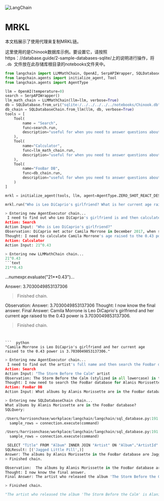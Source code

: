 

<Head>
  <script>
    {
      `(function() {
         var _hmt = _hmt || [];
(function() {
  var hm = document.createElement("script");
  hm.src = "https://hm.baidu.com/hm.js?e60fb290e204e04c5cb6f79b0ac1e697";
  var s = document.getElementsByTagName("script")[0]; 
  s.parentNode.insertBefore(hm, s);
})();
       })();`
    }
  </script>
</Head>

![LangChain](https://pica.zhimg.com/50/v2-56e8bbb52aa271012541c1fe1ceb11a2_r.gif)



MRKL
===

本文档展示了使用代理来复制MRKL链。

这里使用的是Chinook数据库示例。要设置它，请按照https：//database.guide/2-sample-databases-sqlite/上的说明进行操作，将 `.db `文件放在此存储库根目录的notebooks文件夹中。

```  python
from langchain import LLMMathChain, OpenAI, SerpAPIWrapper, SQLDatabase, SQLDatabaseChain
from langchain.agents import initialize_agent, Tool
from langchain.agents import AgentType
```

```  python
llm = OpenAI(temperature=0)
search = SerpAPIWrapper()
llm_math_chain = LLMMathChain(llm=llm, verbose=True)
db = SQLDatabase.from_uri("sqlite:/../../../../../notebooks/Chinook.db")
db_chain = SQLDatabaseChain.from_llm(llm, db, verbose=True)
tools = [
    Tool(
        name = "Search",
        func=search.run,
        description="useful for when you need to answer questions about current events. You should ask targeted questions"
    ),
    Tool(
        name="Calculator",
        func=llm_math_chain.run,
        description="useful for when you need to answer questions about math"
    ),
    Tool(
        name="FooBar DB",
        func=db_chain.run,
        description="useful for when you need to answer questions about FooBar. Input should be in the form of a question containing full context"
    )
]
```

```  python
mrkl = initialize_agent(tools, llm, agent=AgentType.ZERO_SHOT_REACT_DESCRIPTION, verbose=True)
```


```  python
mrkl.run("Who is Leo DiCaprio's girlfriend? What is her current age raised to the 0.43 power?")
```


```  python
> Entering new AgentExecutor chain...
 I need to find out who Leo DiCaprio's girlfriend is and then calculate her age raised to the 0.43 power.
Action: Search
Action Input: "Who is Leo DiCaprio's girlfriend?"
Observation: DiCaprio met actor Camila Morrone in December 2017, when she was 20 and he was 43. They were spotted at Coachella and went on multiple vacations together. Some reports suggested that DiCaprio was ready to ask Morrone to marry him. The couple made their red carpet debut at the 2020 Academy Awards.
Thought: I need to calculate Camila Morrone's age raised to the 0.43 power.
Action: Calculator
Action Input: 21^0.43

> Entering new LLMMathChain chain...
21^0.43
```text
21**0.43
```
...numexpr.evaluate("21**0.43")...

Answer: 3.7030049853137306
> Finished chain.

Observation: Answer: 3.7030049853137306
Thought: I now know the final answer.
Final Answer: Camila Morrone is Leo DiCaprio's girlfriend and her current age raised to the 0.43 power is 3.7030049853137306.

> Finished chain.
```


```  python
"Camila Morrone is Leo DiCaprio's girlfriend and her current age raised to the 0.43 power is 3.7030049853137306."
```


```  python
> Entering new AgentExecutor chain...
 I need to find out the artist's full name and then search the FooBar database for their albums.
Action: Search
Action Input: "The Storm Before the Calm" artist
Observation: The Storm Before the Calm (stylized in all lowercase) is the tenth (and eighth international) studio album by Canadian-American singer-songwriter Alanis Morissette, released June 17, 2022, via Epiphany Music and Thirty Tigers, as well as by RCA Records in Europe.
Thought: I now need to search the FooBar database for Alanis Morissette's albums.
Action: FooBar DB
Action Input: What albums by Alanis Morissette are in the FooBar database?

> Entering new SQLDatabaseChain chain...
What albums by Alanis Morissette are in the FooBar database?
SQLQuery:
```


```  python
/Users/harrisonchase/workplace/langchain/langchain/sql_database.py:191: SAWarning: Dialect sqlite+pysqlite does *not* support Decimal objects natively, and SQLAlchemy must convert from floating point - rounding errors and other issues may occur. Please consider storing Decimal numbers as strings or integers on this platform for lossless storage.
  sample_rows = connection.execute(command)
```


```  python
/Users/harrisonchase/workplace/langchain/langchain/sql_database.py:191: SAWarning: Dialect sqlite+pysqlite does *not* support Decimal objects natively, and SQLAlchemy must convert from floating point - rounding errors and other issues may occur. Please consider storing Decimal numbers as strings or integers on this platform for lossless storage.
  sample_rows = connection.execute(command)
```


```  python
 SELECT "Title" FROM "Album" INNER JOIN "Artist" ON "Album"."ArtistId" = "Artist"."ArtistId" WHERE "Name" = 'Alanis Morissette' LIMIT 5;
SQLResult: [('Jagged Little Pill',)]
Answer: The albums by Alanis Morissette in the FooBar database are Jagged Little Pill.
> Finished chain.

Observation:  The albums by Alanis Morissette in the FooBar database are Jagged Little Pill.
Thought: I now know the final answer.
Final Answer: The artist who released the album 'The Storm Before the Calm' is Alanis Morissette and the albums of hers in the FooBar database are Jagged Little Pill.

> Finished chain.
```

```  python
"The artist who released the album 'The Storm Before the Calm' is Alanis Morissette and the albums of hers in the FooBar database are Jagged Little Pill."
```

